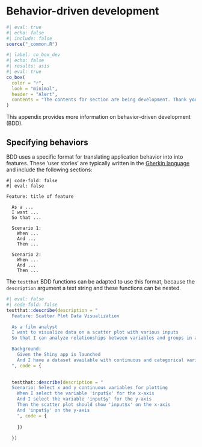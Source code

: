 # Behavior-driven development

```r
#| eval: true 
#| echo: false 
#| include: false
source("_common.R")
```

```r
#| label: co_box_dev
#| echo: false
#| results: asis
#| eval: true
co_box(
  color = "r", 
  look = "minimal",
  header = "Alert",
  contents = "The contents for section are being development. Thank you for your patience."
)
```

This appendix provides more information on behavior-driven development (BDD). 

## Specifying behaviors 

BDD uses a specific format for translating application behavior into into features. These 'user stories' are typically written in the [Gherkin language](https://cucumber.io/docs/gherkin/reference/) and include the following sections:

```verbatim
#| code-fold: false 
#| eval: false 

Feature: title of feature
  
  As a ...
  I want ...
  So that ...
  
  Scenario 1:
    When ... 
    And ... 
    Then ...
    
  Scenario 2:
    When ... 
    And ... 
    Then ...
```

The `testthat` BDD functions can be adapted to use this format, because the `description` argument a text string and these functions can be nested.

```r
#| eval: false 
#| code-fold: false
testthat::describe(description = "
  Feature: Scatter Plot Data Visualization

  As a film analyst
  I want to visualize data on a scatter plot with various inputs
  So that I can analyze relationships between variables and groups in a customizable way.

  Background:
    Given the Shiny app is launched
    And I have a dataset available with continuous and categorical variables
  ", code = {
    

  testthat::describe(description = "
  Scenario: Select x and y continuous variables for plotting
    When I select the variable 'input$x' for the x-axis
    And I select the variable 'input$y' for the y-axis
    Then the scatter plot should show 'input$x' on the x-axis
    And 'input$y' on the y-axis
    ", code = {
      
    })
    
  })
```

